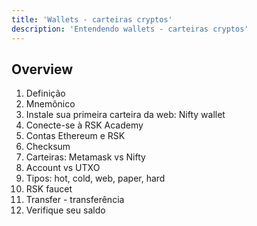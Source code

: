 ---
title: 'Wallets - carteiras cryptos'
description: 'Entendendo wallets - carteiras cryptos'
---

## Overview

1. Definição
2. Mnemônico
3. Instale sua primeira carteira da web: Nifty wallet
4. Conecte-se à RSK Academy
5. Contas Ethereum e RSK
6. Checksum
7. Carteiras: Metamask vs Nifty
8. Account vs UTXO
9. Tipos: hot, cold, web, paper, hard
10. RSK faucet
11. Transfer - transferência
12. Verifique seu saldo



